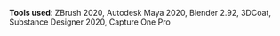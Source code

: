 **Tools used**: ZBrush 2020, Autodesk Maya 2020, Blender 2.92, 3DCoat, Substance Designer 2020, Capture One Pro